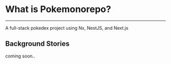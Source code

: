 # What is Pokemonorepo?
---
A full-stack pokedex project using Nx, NestJS, and Next.js
## Background Stories
coming soon..
